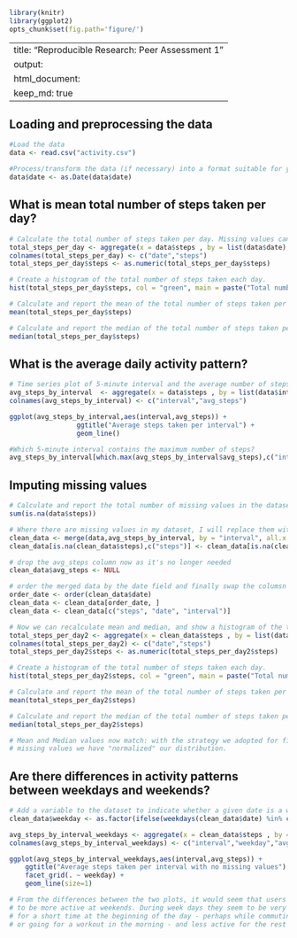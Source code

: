 ```r
library(knitr)
library(ggplot2)
opts_chunk$set(fig.path='figure/')  
```

---
title: "Reproducible Research: Peer Assessment 1"
output: 
  html_document:
    keep_md: true
---

## Loading and preprocessing the data

```r
#Load the data 
data <- read.csv("activity.csv")

#Process/transform the data (if necessary) into a format suitable for your analysis
data$date <- as.Date(data$date)
```

## What is mean total number of steps taken per day?

```r

# Calculate the total number of steps taken per day. Missing values can be ignored.
total_steps_per_day <- aggregate(x = data$steps , by = list(data$date), FUN = sum ,na.rm=TRUE)
colnames(total_steps_per_day) <- c("date","steps")
total_steps_per_day$steps <- as.numeric(total_steps_per_day$steps)

# Create a histogram of the total number of steps taken each day.
hist(total_steps_per_day$steps, col = "green", main = paste("Total number of steps taken each day"), xlab = "Total number of steps")

# Calculate and report the mean of the total number of steps taken per day
mean(total_steps_per_day$steps)

# Calculate and report the median of the total number of steps taken per day
median(total_steps_per_day$steps)
```

## What is the average daily activity pattern? 
```r
# Time series plot of 5-minute interval and the average number of steps taken, averaged across all days
avg_steps_by_interval  <- aggregate(x = data$steps , by = list(data$interval), FUN = mean , na.rm=TRUE) 
colnames(avg_steps_by_interval) <- c("interval","avg_steps")

ggplot(avg_steps_by_interval,aes(interval,avg_steps)) +
                 ggtitle("Average steps taken per interval") +
                 geom_line()

#Which 5-minute interval contains the maximum number of steps?
avg_steps_by_interval[which.max(avg_steps_by_interval$avg_steps),c("interval")]
```
## Imputing missing values
```r
# Calculate and report the total number of missing values in the dataset
sum(is.na(data$steps))

# Where there are missing values in my dataset, I will replace them with the mean for that interval 
clean_data <- merge(data,avg_steps_by_interval, by = "interval", all.x = TRUE)
clean_data[is.na(clean_data$steps),c("steps")] <- clean_data[is.na(clean_data$steps),c("avg_steps")]

# drop the avg_steps column now as it's no longer needed 
clean_data$avg_steps <- NULL

# order the merged data by the date field and finally swap the columsn around to preserve the original look 
order_date <- order(clean_data$date)
clean_data <- clean_data[order_date, ]
clean_data <- clean_data[c("steps", "date", "interval")]

# Now we can recalculate mean and median, and show a histogram of the total number of steps taken each day from the new dataset 
total_steps_per_day2 <- aggregate(x = clean_data$steps , by = list(data$date), FUN = sum ,na.rm=TRUE)
colnames(total_steps_per_day2) <- c("date","steps")
total_steps_per_day2$steps <- as.numeric(total_steps_per_day2$steps)

# Create a histogram of the total number of steps taken each day.
hist(total_steps_per_day2$steps, col = "green", main = paste("Total number of steps per day after removing missing values"), xlab = "Total number of steps")

# Calculate and report the mean of the total number of steps taken per day
mean(total_steps_per_day2$steps)

# Calculate and report the median of the total number of steps taken per day
median(total_steps_per_day2$steps)

# Mean and Median values now match: with the strategy we adopted for filling in
# missing values we have "normalized" our distribution.

```
## Are there differences in activity patterns between weekdays and weekends? 
```r
# Add a variable to the dataset to indicate whether a given date is a weekday or weekend day.
clean_data$weekday <- as.factor(ifelse(weekdays(clean_data$date) %in% c("Saturday","Sunday"), "weekend", "weekday"))

avg_steps_by_interval_weekdays <- aggregate(x = clean_data$steps , by = list(clean_data$interval,clean_data$weekday), FUN = mean , na.rm=TRUE) 
colnames(avg_steps_by_interval_weekdays) <- c("interval","weekday","avg_steps")

ggplot(avg_steps_by_interval_weekdays,aes(interval,avg_steps)) + 
    ggtitle("Average steps taken per interval with no missing values") + 
    facet_grid(. ~ weekday) + 
    geom_line(size=1) 

# From the differences between the two plots, it would seem that users tend to
# to be more active at weekends. During week days they seem to be very active 
# for a short time at the beginning of the day - perhaps while commuting to work 
# or going for a workout in the morning - and less active for the rest of the day
```

